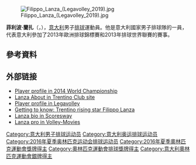 [[File:Filippo_Lanza_(Legavolley_2019).jpg|thumb]]

'''菲利波·蘭扎'''（{{lang-it|Filippo Lanza}}，{{bd|1991年|3月3日}}），[[意大利|意大利]]男子[[排球|排球]]運動員。他是意大利國家男子排球隊的一員，代表意大利參加了2013年歐洲排球錦標賽和2013年排球世界聯賽的賽事。

==參考資料==
{{reflist}}

== 外部链接 ==
* [http://poland2014.fivb.org/en/competition/teams/ita-italy/players/filippo-lanza?id=40829 Player profile in 2014 World Championship]
* [https://web.archive.org/web/20150629203028/http://www.trentinovolley.it/lang/EN/catalogo/dettaglio_catalogo/filippo_lanza,6492.html Lanza About in Trentino Club site]
* [http://www.legavolley.it/DettaglioAtleta.asp?IdAtleta=LAN-FIL-91 Player profile in Legavolley]
* [https://web.archive.org/web/20150627032530/http://www.cev.lu/News.aspx?NewsID=15944 Getting to know: Trentino rising star Filippo Lanza]
* [https://web.archive.org/web/20150924144854/http://www.scoresway.com/?sport=volleyball&page=player&id=2469 Lanza bio in Scoresway]
* [http://www.volleyball-movies.net/players/player/filippo-lanza-637 Lanza pro in Volley-Movies]

{{2016年夏季奥运会意大利男子排球阵容}}

{{Authority control}}
{{DEFAULTSORT: Lanza, Filippo}}
[[Category:意大利男子排球运动员|Category:意大利男子排球运动员]]
[[Category:意大利奥运排球运动员|Category:意大利奥运排球运动员]]
[[Category:2016年夏季奥林匹克运动会排球运动员|Category:2016年夏季奥林匹克运动会排球运动员]]
[[Category:2016年夏季奧林匹克運動會獎牌得主|Category:2016年夏季奧林匹克運動會獎牌得主]]
[[Category:奧林匹克運動會排球獎牌得主|Category:奧林匹克運動會排球獎牌得主]]
[[Category:意大利奧林匹克運動會銀牌得主|Category:意大利奧林匹克運動會銀牌得主]]